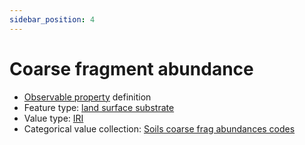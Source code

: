 ```yaml
---
sidebar_position: 4
---
```



# Coarse fragment abundance

- [Observable property](/viewers/dawe-vocabs?uri=https://linked.data.gov.au/def/nrm/b3dd4df5-589b-476e-8e9e-0af6a7155759) definition
- Feature type: [land surface substrate](http://linked.data.gov.au/def/tern-cv/aef12cd6-3826-4988-a54c-8578d3fb4c8d)
- Value type: [IRI](https://w3id.org/tern/ontologies/tern/IRI)
- Categorical value collection: [Soils coarse frag abundances codes](/viewers/dawe-vocabs?uri=https://linked.data.gov.au/def/nrm/bec608c4-3a66-4630-b666-cabb666ac8d2)

<Example
  protocolModule="plot-soil-description"
  observableProperty="https://linked.data.gov.au/def/nrm/b3dd4df5-589b-476e-8e9e-0af6a7155759"
/>
